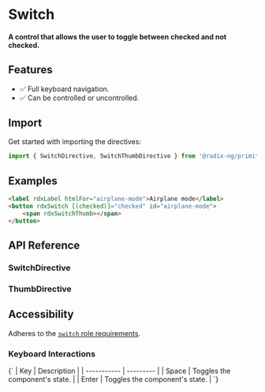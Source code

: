 
<Meta
    title="Primitives/Switch"
/>

# Switch
#### A control that allows the user to toggle between checked and not checked.

<Canvas sourceState='hidden' of={SwitchDirectiveStories.Default}></Canvas>

## Features
- ✅ Full keyboard navigation.
- ✅ Can be controlled or uncontrolled.

## Import

Get started with importing the directives:

```typescript
import { SwitchDirective, SwitchThumbDirective } from '@radix-ng/primitives/switch';
```

## Examples

```html
<label rdxLabel htmlFor="airplane-mode">Airplane mode</label>
<button rdxSwitch [(checked)]="checked" id="airplane-mode">
    <span rdxSwitchThumb></span>
</button>

```
## API Reference

### SwitchDirective
<ArgTypes exclude={switchExclude} of={SwitchDirective} />

### ThumbDirective

## Accessibility

Adheres to the [`switch` role requirements](https://www.w3.org/WAI/ARIA/apg/patterns/switch).

### Keyboard Interactions

<Markdown>
{`
| Key | Description |
| ----------- | --------- |
| Space       | Toggles the component's state.        |
| Enter       | Toggles the component's state.    |
`}
</Markdown>

